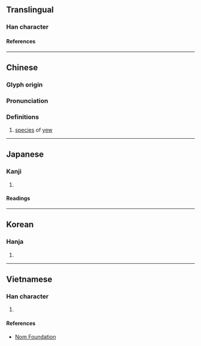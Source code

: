 {{character info/new}}
==Translingual==

===Han character===
{{Han char|rn=75|rad=木|as=08|sn=12|four=11904|canj=LYD|ids=⿱非木}}

====References====
{{Han ref|kx=0532.080|dkj=14927|dj=0920.150|hdz=21230.020|uh=68D0}}

----

==Chinese==
{{zh-forms}}

===Glyph origin===
{{Han etym}}

===Pronunciation===
{{zh-pron
|m=fěi
|c=fei2
|mc=y
|oc=y
|ma=
|cat=n
}}

===Definitions===
{{zh-hanzi}}

# [[species]] of [[yew]]

{{zh-cat|Conifers}}

----

==Japanese==

===Kanji===
{{ja-kanji|grade=|rs=木08}}

# {{rfdef|ja|sort=木08}}

====Readings====
{{ja-readings
|on=ひ, び
|kun=ゆだめ
}}

----

==Korean==

===Hanja===
{{ko-hanja|비}}

# {{rfdef|ko|sort=木08}}

----

==Vietnamese==

===Han character===
{{vi-readings|rs=木08|reading=phỉ}}

# {{rfdef|vi|sort=木08}}

====References====
* [http://nomfoundation.org/common/nom_details.php?codepoint=68d0 Nom Foundation]